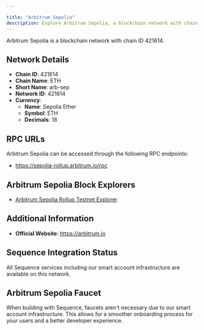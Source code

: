 ```yaml
---

title: "Arbitrum Sepolia"
description: Explore Arbitrum Sepolia, a blockchain network with chain ID 421614. Learn about its native currency, Sepolia Ether, and how to interact with the network.
---
```




Arbitrum Sepolia is a blockchain network with chain ID 421614.

## Network Details

- **Chain ID**: 421614
- **Chain Name**: ETH
- **Short Name**: arb-sep
- **Network ID**: 421614
- **Currency**: 
  - **Name**: Sepolia Ether
  - **Symbol**: ETH
  - **Decimals**: 18

## RPC URLs

Arbitrum Sepolia can be accessed through the following RPC endpoints:

- https://sepolia-rollup.arbitrum.io/rpc

## Arbitrum Sepolia Block Explorers

- [Arbitrum Sepolia Rollup Testnet Explorer](https://sepolia-explorer.arbitrum.io)

## Additional Information

- **Official Website**: https://arbitrum.io

## Sequence Integration Status

All Sequence services including our smart account infrastructure are available on this network.

## Arbitrum Sepolia Faucet

When building with Sequence, faucets aren't necessary due to our smart account infrastructure. This allows for a smoother onboarding process for your users and a better developer experience.
